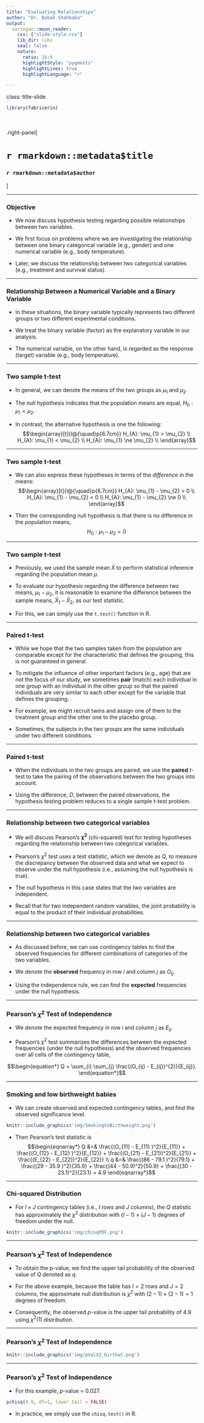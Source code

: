 ```yaml
---
title: "Evaluating Relationships"
author: "Dr. Babak Shahbaba"
output: 
  xaringan::moon_reader:
    css: ["slide-style.css"]
    lib_dir: libs
    seal: false
    nature:
      ratio: 16:9
      highlightStyle: "pygments"
      highlightLines: true
      highlightLanguage: "r"

---
```


class: title-slide

```r
library(fabricerin)
```

<br>
<br>
.right-panel[ 
<br>

# `r rmarkdown::metadata$title`

### `r rmarkdown::metadata$author`

]


---

### Objective

- We now discuss hypothesis testing regarding possible relationships between two variables. 

- We first focus on problems where we are investigating the relationship between one binary categorical variable (e.g., gender) and one numerical variable (e.g., body temperature).  

- Later, we discuss the relationship between two categorical variables (e.g., treatment and survival status).

---

### Relationship Between a Numerical Variable and a Binary Variable

- In these situations, the binary variable typically represents two different groups or two different experimental conditions. 

- We treat the binary variable (factor) as the explanatory variable in our analysis. 

- The numerical variable, on the other hand, is regarded as the response (target) variable (e.g., body temperature).

---

### Two sample t-test


- In general, we can denote the means of the two groups as $\mu_{1}$ and
$\mu_{2}$. 

- The null hypothesis indicates that the population means are equal,
$H_{0}: \mu_{1} = \mu_{2}$. 

- In contrast, the alternative hypothesis is one the following:
$$\begin{array}[t]{l@{\quad}p{6.7cm}}
H_{A}: \mu_{1} > \mu_{2} \\
H_{A}: \mu_{1} < \mu_{2}   \\
H_{A}: \mu_{1} \ne \mu_{2}  \\
\end{array}$$

---

### Two sample t-test


- We can also express these hypotheses in terms of the
*difference* in the means: 
$$\begin{array}[t]{l@{\quad}p{6.7cm}}
H_{A}: \mu_{1}  - \mu_{2} > 0 \\
H_{A}: \mu_{1} - \mu_{2} < 0  \\
H_{A}: \mu_{1} - \mu_{2} \ne 0  \\
\end{array}$$

- Then the corresponding null hypothesis is that there is no difference
in the population means, $$H_{0}: \mu_{1} - \mu_{2} = 0$$


---

### Two sample t-test


- Previously, we used the sample mean $\bar{X}$ to perform statistical
inference regarding the population mean $\mu$. 

- To evaluate our
hypothesis regarding the difference between two means, $\mu_{1} - \mu_{2}$, it is reasonable to examine the difference between the sample
means, $\bar{X}_{1} - \bar{X}_{2}$, as our test statistic. 

- For this, we can simply use the `t.test()` function in R.

---

### Paired t-test

- While we hope that the two samples taken from the population are
comparable except for the characteristic that defines the grouping,
this is not guaranteed in general. 

- To mitigate the influence of other important factors (e.g., age) that are not the focus
of our study, we sometimes **pair** (match) each individual in one group with an
individual in the other group so that the paired individuals are very
similar to each other except for the variable that defines the
grouping. 

- For example, we might recruit twins and assign one of them to the treatment group and the other one to the placebo group.

- Sometimes, the subjects in the two groups are the same individuals under two different conditions. 


---

### Paired t-test

- When the individuals in the two groups are paired, we use the **paired**
$t$-test to take the pairing of the observations between the two
groups into account.

- Using the difference, $D$, between the paired observations, the
hypothesis testing problem reduces to a single sample $t$-test problem.


---

### Relationship between two categorical variables

- We will discuss Pearson's $\boldsymbol{\chi}^{\mathbf{2}}$
(chi-squared) test for testing hypotheses regarding the relationship between two categorical
variables. 

- Pearson's $\chi^{2}$ test uses a test statistic, which we
denote as $Q$, to measure the discrepancy between the observed data and
what we expect to observe under the null hypothesis (i.e., assuming the null
hypothesis is true).

- The null hypothesis in this case states that the two variables are independent. 

- Recall that for two independent random variables, the joint
probability is equal to the product of their individual probabilities.


---

### Relationship between two categorical variables

- As discussed before, we can use contingency tables to find the observed frequencies for different combinations of categories of the two variables. 

- We denote the **observed** frequency in row $i$ and column $j$ as $O_{ij}$.

- Using the independence rule, we can find the **expected** frequencies under the null hypothesis. 


---

### Pearson's $\chi^{2}$ Test of Independence

- We denote the expected frequency in row $i$ and column $j$ as $E_{ij}$.

- Pearson's $\chi^{2}$ test summarizes the differences between the expected
frequencies (under the null hypothesis) and the observed frequencies
over all cells of the contingency table,

$$\begin{equation*}
Q =  \sum_{i} \sum_{j} \frac{(O_{ij} - E_{ij})^{2}}{E_{ij}}.
\end{equation*}$$



---

### Smoking and low birthweight babies

- We can create observed and expected contingency tables, and find the observed significance level. 

```r
knitr::include_graphics('img/SmokingVsBirthweight.png')
```

- Then Pearson's test statistic is 
$$\begin{eqnarray*}
Q &=& \frac{(O_{11} - E_{11} )^2}{E_{11}} + \frac{(O_{12} - E_{12} )^2}{E_{12}} + \frac{(O_{21} - E_{21})^2}{E_{21}}  + \frac{(E_{22} - E_{22})^2}{E_{22}} \\
q &=& \frac{(86 - 79.1 )^2}{79.1} + \frac{(29 - 35.9 )^2}{35.9} + \frac{(44 - 50.9)^2}{50.9}  + \frac{(30 - 23.1)^2}{23.1} = 4.9
\end{eqnarray*}$$


---

### Chi-squared Distribution

- For $I\times J$ contingency tables (i.e., $I$ rows and $J$
columns), the $Q$ statistic has approximately the $\chi^2$ distribution
with $(I-1)\times(J-1)$ degrees of freedom under the null.


```r
knitr::include_graphics('img/chisqPDF.png')
```


---

### Pearson's $\chi^{2}$ Test of Independence

- To obtain the p-value, we find the upper tail probability of the observed value of $Q$ denoted as $q$. 

- For the above example, because the table has $I=2$ rows and $J=2$ columns, the approximate null distribution is $\chi^{2}$ with $(2-1)\times (2-1) = 1$ degrees of freedom. 

- Consequently, the observed $p$-value is the upper tail probability of 4.9 using $\chi^2(1)$ distribution.


---

### Pearson's $\chi^{2}$ Test of Independence

```r
knitr::include_graphics('img/pValX2_birthwt.png')
```


---

### Pearson's $\chi^{2}$ Test of Independence

- For this example, $p$-value = 0.027.
```r
pchisq(4.9, df=1, lower.tail = FALSE)
```

- In practice, we simply use the `chisq.test()` in R.

